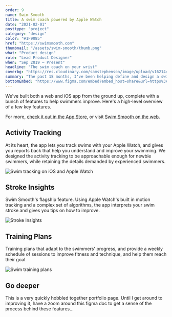 ```yaml
---
order: 9
name: Swim Smooth
title: A swim coach powered by Apple Watch
date: "2021-02-01"
posttype: "project"
category: "design"
color: "#1F9085"
href: "https://swimsmooth.com"
thumbnail: "/assets/swim-smooth/thumb.png"
what: "Product design"
role: "Lead Product Designer"
when: "Sep 2019 – Present"
headline: "The swim coach on your wrist"
coverbg: "https://res.cloudinary.com/samstephenson/image/upload/v1621441932/Swim_Smooth-23-doctored_zgfdt9.jpg"
summary: "The past 18 months, I've been helping define and design a swim coaching app with Swim Smooth. Talking with users to understand what we should build, prototyping new features, and seeing them through to production on our web and iOS platforms"
bottomEmbed: "https://www.figma.com/embed?embed_host=share&url=https%3A%2F%2Fwww.figma.com%2Ffile%2FcmJNZt0sYo1QlfLmCO1SQ1%2FSwim-Smooth-case-study%3Fnode-id%3D0%253A1"
---
```


We've built both a web and iOS app from the ground up, complete with a bunch of features to help swimmers improve. Here's a high-level overview of a few key features.

For more, [check it out in the App Store](https://apps.apple.com/gb/app/swim-smooth/id1516271521), or visit [Swim Smooth on the web](https://swimsmooth.com).

## Activity Tracking

At its heart, the app lets you track swims with your Apple Watch, and gives you reports back that help you understand and improve your swimming. We designed the activity tracking to be approachable enough for newbie swimmers, while retaining the details demanded by experienced swimmers.

![Swim tracking on iOS and Apple Watch](/v1621441454/activity_zywqod.png)

## Stroke Insights

Swim Smooth's flagship feature. Using Apple Watch's built in motion tracking and a complex set of algorithms, the app interprets your swim stroke and gives you tips on how to improve.

![Stroke Insights](/v1621441453/insights_fyowmm.png)

## Training Plans

Training plans that adapt to the swimmers' progress, and provide a weekly schedule of sessions to improve fitness and technique, and help them reach their goal.

![Swim training plans](/v1621441455/plans_nkdgil.png)

## Go deeper

This is a very quickly hobbled together portfolio page. Until I get around to improving it, have a zoom around this figma doc to get a sense of the process behind these features…
